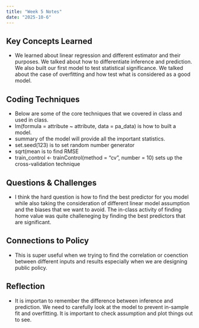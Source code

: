 ```yaml
---
title: "Week 5 Notes"
date: "2025-10-6"
---
```


## Key Concepts Learned
- We learned about linear regression and different estimator and their purposes. We talked about how to differentiate inference and prediction. We also built our first model to test statistical significance. We talked about the case of overfitting and how test what is considered as a good model. 

## Coding Techniques
- Below are some of the core techniques that we covered in class and used in class. 
- lm(formula = attribute ~ attribute, data = pa_data) is how to built a model. 
- summary of the model will provide all the important statistics. 
- set.seed(123) is to set random number generator
- sqrt(mean is to find RMSE
- train_control <- trainControl(method = "cv", number = 10) sets up the cross-validation technique

## Questions & Challenges
- I think the hard question is how to find the best predictor for you model while also taking the consideration of different linear model assumption and the biases that we want to avoid. The in-class activity of finding home value was quite challeneging by finding the best predictors that are significant. 

## Connections to Policy
- This is super useful when we trying to find the correlation or coenction between different inputs and results especially when we are designing public policy. 

## Reflection
- It is importan to remember the difference between inference and prediction. We need to carefully look at the model to prevent in-sample fit and overfitting. It is important to check assumption and plot things out to see. 
